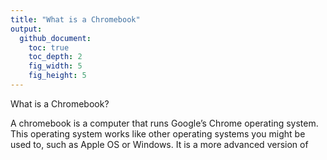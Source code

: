 ```yaml
---
title: "What is a Chromebook"
output:
  github_document:
    toc: true
    toc_depth: 2
    fig_width: 5
    fig_height: 5
---
```


What is a Chromebook?

A chromebook is a computer that runs Google's Chrome operating system.  This operating system works like other operating systems you might be used to, such as Apple OS or Windows.  It is a more advanced version of
